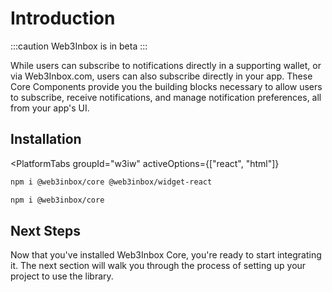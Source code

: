 
# Introduction

:::caution
Web3Inbox is in beta
:::

While users can subscribe to notifications directly in a supporting wallet, or via Web3Inbox.com, users can also subscribe directly in your app. These Core Components provide you the building blocks necessary to allow users to subscribe, receive notifications, and manage notification preferences, all from your app's UI.

## Installation

<PlatformTabs
	groupId="w3iw"
	activeOptions={["react", "html"]}
>
<PlatformTabItem value="react">

```bash npm2yarn
npm i @web3inbox/core @web3inbox/widget-react
```

</PlatformTabItem>
<PlatformTabItem value="html">

```bash npm2yarn
npm i @web3inbox/core
```

</PlatformTabItem>
</PlatformTabs>

## Next Steps

Now that you've installed Web3Inbox Core, you're ready to start integrating it. The next section will walk you through the process of setting up your project to use the library.
